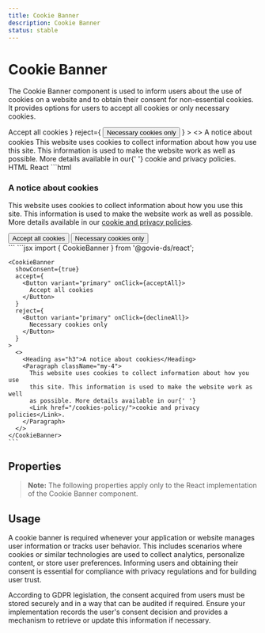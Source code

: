 ```yaml
---
title: Cookie Banner
description: Cookie Banner
status: stable
---
```


# Cookie Banner

The Cookie Banner component is used to inform users about the use of cookies on a website and to obtain their consent for non-essential cookies. 
It provides options for users to accept all cookies or only necessary cookies.

<ComponentContainer>
  <CookieBanner
    showConsent={true}
    accept={
      <Button variant="primary">
        Accept all cookies
      </Button>
    }
    reject={
      <Button variant="primary">
        Necessary cookies only
      </Button>
    }
  >
    <>
      <Heading as="h3">A notice about cookies</Heading>
      <Paragraph className="my-4">This website uses cookies to collect information about how you use this site. This information is used to make the website work as well as possible. More details available in our{' '} <Link href="/cookies-policy/">cookie and privacy policies</Link>.</Paragraph>
    </>
  </CookieBanner>
</ComponentContainer>

<Tabs id="tab1">
  <TabList>
    <TabItem value="tab11" checked>HTML</TabItem>
    <TabItem value="tab13">React</TabItem>
  </TabList>
  <TabPanel value="tab11">
  ```html
  <div class="gi-cookie-banner-container" role="dialog" aria-labelledby="cookie-banner-title" aria-describedby="cookie-banner-description">
    <div class="gi-py-5">
      <div data-testid="govie-container" class="gi-layout-container">
        <div id="cookie-banner-description">
          <h3 class="gi-heading-md">A notice about cookies</h3>
          <p class="gi-paragraph-md gi-text-start gi-whitespace-normal my-4">
            This website uses cookies to collect information about how you use this site. 
            This information is used to make the website work as well as possible. More details available in our <a class="gi-link" href="/cookies-policy/">cookie and privacy policies</a>.
          </p>
        </div>
        <div class="gi-cookie-banner-buttons">
          <button class="gi-btn gi-btn-primary gi-btn-regular">Accept all cookies</button>
          <button class="gi-btn gi-btn-primary gi-btn-regular">Necessary cookies only</button>
        </div>
      </div>
    </div>
  </div>
  ```
  </TabPanel>
  <TabPanel value="tab13">
    ```jsx
    import { CookieBanner } from '@govie-ds/react';

    <CookieBanner
      showConsent={true}
      accept={
        <Button variant="primary" onClick={acceptAll}>
          Accept all cookies
        </Button>
      }
      reject={
        <Button variant="primary" onClick={declineAll}>
          Necessary cookies only
        </Button>
      }
    >
      <>
        <Heading as="h3">A notice about cookies</Heading>
        <Paragraph className="my-4">
          This website uses cookies to collect information about how you use
          this site. This information is used to make the website work as well
          as possible. More details available in our{' '}
          <Link href="/cookies-policy/">cookie and privacy policies</Link>.
        </Paragraph>
      </>
    </CookieBanner>
    ```
  </TabPanel>
</Tabs>

## Properties

> **Note:** The following properties apply only to the React implementation of the Cookie Banner component.

<ComponentPropertiesTable componentId="cookie-banner" />

## Usage

A cookie banner is required whenever your application or website manages user information or tracks user behavior. 
This includes scenarios where cookies or similar technologies are used to collect analytics, personalize content, or store user preferences. 
Informing users and obtaining their consent is essential for compliance with privacy regulations and for building user trust.

According to GDPR legislation, the consent acquired from users must be stored securely and in a way that can be audited if required. 
Ensure your implementation records the user's consent decision and provides a mechanism to retrieve or update this information if necessary.
